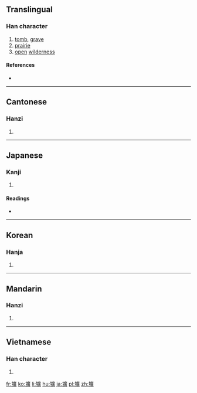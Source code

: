 {{also|圹}}
==Translingual==

===Han character===
{{Han char|rn=32|rad=土|as=15|sn=18|four=4018<sub>6</sub>|canj=土戈廿金 (GITC)|ids=⿰[[土]][[廣]]}}

# [[tomb]], [[grave]]
# [[prairie]]
# [[open]] [[wilderness]]

====References====
* {{Han ref|kx=0241.250|dkj=05576|dj=0481.170|hdz=10497.060|uh=58D9|ud=22745|bh=C252|bd=49746}}

----

==Cantonese==

===Hanzi===
{{yue-hanzi|jyut=[[kwong3]]|y=kwong3|sim=圹}}

# {{defn|lang=yue|sort=土15}}

----

==Japanese==

===Kanji===
{{ja-kanji|grade=|rs=土15}}

# {{defn|lang=ja|sort=土15}}

====Readings====
* {{ja-readings|on=[[こう]] (kō)|kun=[[あな]] (ana)}}

----

==Korean==

===Hanja===
{{ko-hanja|hangeul=광|rv=gwang|mr=kwang}}

# {{defn|lang=ko|sort=土15}}

----

==Mandarin==

===Hanzi===
{{cmn-hanzi|sim=圹|pin=[[kuàng]] ([[kuang4]]), [[wěi]] ([[wei3]])|wg=k'uang<sup>4</sup>, wei<sup>3</sup>}}

# {{defn|lang=cmn|sort=土15}}

----

==Vietnamese==

===Han character===
{{vi-hantu|[[khoảng]]|rs=土15}}

# {{defn|lang=vi|sort=土15}}

[[fr:壙]]
[[ko:壙]]
[[li:壙]]
[[hu:壙]]
[[ja:壙]]
[[pl:壙]]
[[zh:壙]]